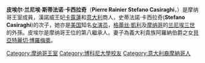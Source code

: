 {{Infobox person
| name        = 皮埃尔·卡西拉奇
| image       = File:Pierre Casiraghi 2017.jpg
| caption     = 
| birth_name  = Pierre Rainier Stefano Casiraghi
| birth_date  = {{birth date and age|df=yes|1987|9|5}}
| birth_place = {{MON}}[[蒙地卡羅|蒙地卡羅]]格蕾絲王妃中心醫院
| alma_mater  = [[博科尼大学|博科尼大学]]
| occupation  = 商人
| spouse      = {{marriage|[[貝亞特麗切·博羅梅奧|貝亞特麗切·博羅梅奧]]|2015}}
| children    = Stefano Casiraghi<br>
                Francesco Casiraghi
| parents     = 斯蒂法诺·卡西拉奇<br>[[卡露蓮_(汉诺威王妃)|卡露蓮公主]]
| relatives   = [[阿爾貝二世_(摩納哥)|阿爾貝二世]]（舅舅）
| family = [[格里馬爾迪王朝|格里馬爾迪王朝]]
}}

'''皮埃尔·兰尼埃·斯蒂法诺·卡西拉奇'''（'''Pierre Rainier Stefano Casiraghi'''，{{bd|1987年|9月5日|catIdx=Casiraghi, Pierre}}）是摩纳哥王室成員，漢諾威王妃[[卡露蓮_(汉诺威王妃)|卡露蓮]]和[[意大利|意大利]]商人，史蒂法諾·卡西拉奇('''Stefano Casiraghi''')的次子，她亦是[[美国|美国]]知名[[女演员|女演员]]，[[格蕾丝·凱利|格蕾丝·凱利]]及[[摩纳哥|摩纳哥]]的[[兰尼埃三世|兰尼埃三世]]的外孫。皮埃尔是摩纳哥王位的第八繼承人。妻子為義大利貴族阿羅納伯爵之女[[貝亞特麗切·博羅梅奧|貝亞特麗切·博羅梅奧]]。

{{Commonscat|Pierre Casiraghi}}
{{DEFAULTSORT: Casiraghi, Pierre}}
[[Category:摩纳哥王室|Category:摩纳哥王室]]
[[Category:博科尼大學校友|Category:博科尼大學校友]]
[[Category:意大利裔摩納哥人|Category:意大利裔摩納哥人]]